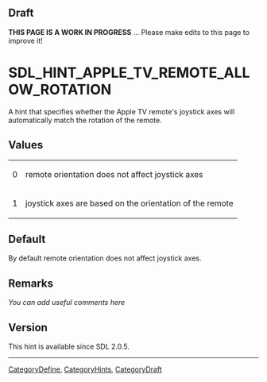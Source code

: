 == Draft ==

'''THIS PAGE IS A WORK IN PROGRESS''' ... Please make edits to this page to improve it!


<!-- #*^*^*^*^*See https://wiki.libsdl.org/SGEnumerations for details on editing this page*^*^*^*^* -->


= SDL_HINT_APPLE_TV_REMOTE_ALLOW_ROTATION =
A hint that specifies whether the Apple TV remote's joystick axes will automatically match the rotation of the remote.




== Values ==
{|
|0
|remote orientation does not affect joystick axes
|-
|1
|joystick axes are based on the orientation of the remote
|}


== Default ==
By default remote orientation does not affect joystick axes.



== Remarks ==
''You can add useful comments here''

<!-- #Leave this section as-is unless you have a remark to put in.  In that case, replace ''You can add useful comments here'' with your remark(s) following the Style Guide instructions.  Leave the rest of the markup alone and delete this comment. -->


== Version ==
This hint is available since SDL 2.0.5.

----
[[CategoryDefine]], [[CategoryHints]], [[CategoryDraft]]
<!-- #See the Style Guide for instructions on editing the footer. -->
